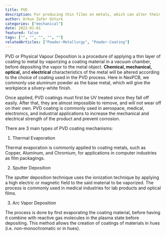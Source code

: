 ---
title: PVD
description: For producing thin films on metals, which can alter their chemical, mechanical, optical and electrical properties.
author: Orkun Zafer Ozturk
categories: ["mechanical"]
date: 2022-01-01
featured: false
tags: ["", "", "", "", ""]
relatedArticles: ["Powder-Metallurgy", "Powder-Coating"]
---
PVD or Physical Vapour Deposition is a procedure of applying a thin layer of coating to metal by vaporizing a coating material in a vacuum chamber, before depositing the vapor to the metal object. **Chemical, mechanical, optical,** and **electrical** characteristics of the metal will be altered according to the choice of coating used in the PVD process. Here in NexPCB, we commonly use aluminum powder as the base metal, which will give the workpiece a silvery-white finish. 

Once applied, PVD coatings must first be UV treated since they fall off easily. After that, they are almost impossible to remove, and will not wear off on their own. PVD coating is commonly used in aerospace, medical, electronics, and industrial applications to increase the mechanical and electrical strength of the product and prevent corrosion. 

There are 3 main types of PVD coating mechanisms:

1.  Thermal Evaporation

Thermal evaporation is commonly applied to coating metals, such as Copper, Aluminum, and Chromium, for applications in computer industries as film packagings. 

2.  Sputter Deposition

The sputter deposition technique uses the ionization technique by applying a high electric or magnetic field to the said material to be vaporized. The process is commonly used in medical industries for lab products and optical films.

3.  Arc Vapor Deposition

The process is done by first evaporating the coating material, before having it combine with reactive gas molecules in the plasma state before depositing. This method allows the creation of coatings of materials in hues (i.e. non-monochromatic or in hues).